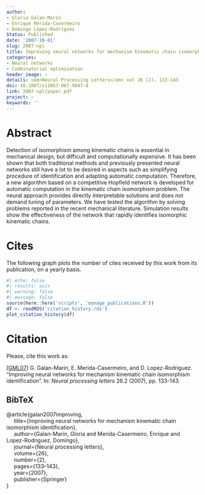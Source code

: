 ```yaml
---
author:
- Gloria Gálan-Marín
- Enrique Mérida-Casermeiro
- Domingo López-Rodríguez
Status: Published
date: '2007-10-01'
slug: 2007-npl
title: Improving neural networks for mechanism kinematic chain isomorphism identification
categories:
- Neural networks
- Combinatorial optimization
header_image: ~
details: <em>Neural Processing Letters</em> vol 26 (2), 133-143
doi: 10.1007/s11063-007-9047-8
link: 2007-npl/paper.pdf
project: ~
keywords: ''
---
```



# Abstract


Detection of isomorphism among kinematic chains is essential in mechanical design, but difficult and computationally expensive. It has been shown that both traditional methods and previously presented neural networks still have a lot to be desired in aspects such as simplifying procedure of identification and adapting automatic computation. Therefore, a new algorithm based on a competitive Hopfield network is developed for automatic computation in the kinematic chain isomorphism problem. The neural approach provides directly interpretable solutions and does not demand tuning of parameters. We have tested the algorithm by solving problems reported in the recent mechanical literature. Simulation results show the effectiveness of the network that rapidly identifies isomorphic kinematic chains.





# Cites

The following graph plots the number of cites received by this work from its publication, on a yearly basis.

```r
#| echo: false
#| results: asis
#| warning: false
#| message: false
source(here::here('scripts', 'manage_publications.R'))
df <- readRDS('citation_history.rds')
plot_citation_history(df)
```


# Citation
Please, cite this work as:


<a name=bib-galan2007improving></a>[[GML07]](#cite-galan2007improving) G. Galan-Marin, E. Merida-Casermeiro, and D. Lopez-Rodriguez. “Improving neural networks for mechanism kinematic chain isomorphism identification”. In: _Neural processing letters_ 26.2 (2007), pp. 133-143.

::: {.callout-note appearance="minimal" collapse=true}

## BibTeX

@article{galan2007improving,<br>&nbsp;&nbsp;&nbsp;&nbsp;  title={Improving neural networks for mechanism kinematic chain isomorphism identification},<br>&nbsp;&nbsp;&nbsp;&nbsp;  author={Galan-Marin, Gloria and Merida-Casermeiro, Enrique and Lopez-Rodriguez, Domingo},<br>&nbsp;&nbsp;&nbsp;&nbsp;  journal={Neural processing letters},<br>&nbsp;&nbsp;&nbsp;&nbsp;  volume={26},<br>&nbsp;&nbsp;&nbsp;&nbsp;  number={2},<br>&nbsp;&nbsp;&nbsp;&nbsp;  pages={133--143},<br>&nbsp;&nbsp;&nbsp;&nbsp;  year={2007},<br>&nbsp;&nbsp;&nbsp;&nbsp;  publisher={Springer}<br>}

:::


